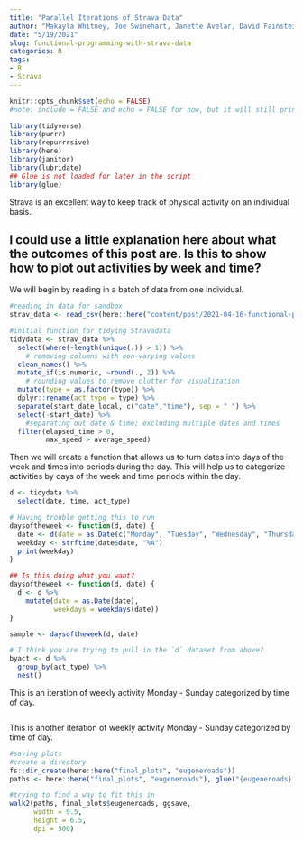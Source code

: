 ```yaml
---
title: "Parallel Iterations of Strava Data"
author: "Makayla Whitney, Joe Swinehart, Janette Avelar, David Fainstein"
date: "5/19/2021"
slug: functional-programming-with-strava-data
categories: R
tags:
- R
- Strava
---
```



```r
knitr::opts_chunk$set(echo = FALSE)
#note: include = FALSE and echo = FALSE for now, but it will still print messages and can be coerced to show full chunks of code if we desire

library(tidyverse)
library(purrr)
library(repurrrsive)
library(here)
library(janitor)
library(lubridate)
## Glue is not loaded for later in the script
library(glue)

```

Strava is an excellent way to keep track of physical activity on an individual basis. 

## I could use a little explanation here about what the outcomes of this post are. Is this to show how to plot out activities by week and time? 

We will begin by reading in a batch of data from one individual.

```r
#reading in data for sandbox
strav_data <- read_csv(here::here("content/post/2021-04-16-functional-programming-with-strava-data/data", "strav_csv.csv"))

#initial function for tidying Stravadata
tidydata <- strav_data %>% 
  select(where(~length(unique(.)) > 1)) %>%
    # removing columns with non-varying values
  clean_names() %>% 
  mutate_if(is.numeric, ~round(., 2)) %>% 
    # rounding values to remove clutter for visualization
  mutate(type = as.factor(type)) %>%  
  dplyr::rename(act_type = type) %>% 
  separate(start_date_local, c("date","time"), sep = " ") %>% 
  select(-start_date) %>% 
    #separating out date & time; excluding multiple dates and times
  filter(elapsed_time > 0,
         max_speed > average_speed)


```

Then we will create a function that allows us to turn dates into days of the week and times into periods during the day. This will help us to categorize activities by days of the week and time periods within the day.

```r

d <- tidydata %>%
  select(date, time, act_type)

# Having trouble getting this to run
daysoftheweek <- function(d, date) {
  date <- d(date = as.Date(c("Monday", "Tuesday", "Wednesday", "Thursday", "Friday", "Saturday", "Sunday")))
  weekday <- strftime(date$date, "%A")
  print(weekday)
}

## Is this doing what you want?
daysoftheweek <- function(d, date) {
  d <- d %>% 
    mutate(date = as.Date(date),
           weekdays = weekdays(date))
}

sample <- daysoftheweek(d, date)

# I think you are trying to pull in the `d` dataset from above?
byact <- d %>%
  group_by(act_type) %>%
  nest()


```

This is an iteration of weekly activity Monday - Sunday categorized by time of day. 


```r

````

This is another iteration of weekly activity Monday - Sunday categorized by time of day.

```r

#saving plots
#create a directory
fs::dir_create(here::here("final_plots", "eugeneroads"))
paths <- here::here("final_plots", "eugeneroads"), glue("{eugeneroads}.png"))

#trying to find a way to fit this in
walk2(paths, final_plots$eugeneroads, ggsave,
      width = 9.5, 
      height = 6.5,
      dpi = 500)

````

